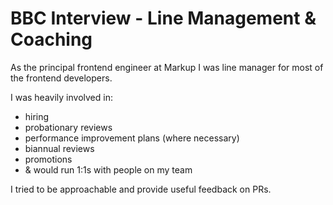 # BBC Interview - Line Management & Coaching

As the principal frontend engineer at Markup I was line manager for most of the frontend developers.

I was heavily involved in:
* hiring
* probationary reviews
* performance improvement plans (where necessary)
* biannual reviews
* promotions
* & would run 1:1s with people on my team

I tried to be approachable and provide useful feedback on PRs.

